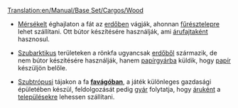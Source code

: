 [[Translation:en/Manual/Base Set/Cargos/Wood]]

{{hu/Rakomány|név=Fa
|kép=en/Wood.png
|termeli=&nbsp;
* mérsékelt és szubarktikus éghajlaton: [[hu/Manual/Base Set/Industries/Erdő|erdő]], 
* szubtrópusi éghajlaton: [[hu/Manual/Base Set/Industries/Favágó|favágó]]
|fogadja=&nbsp;
* mérsékelt éghajlaton: [[hu/Manual/Base Set/Industries/Fűrésztelep|Fűrésztelep]]
* szubarktikus éghajlaton: [[hu/Manual/Base Set/Industries/Papírgyár|Papírgyár]]
* szubtrópusi éghajlaton: [[hu/Manual/Base Set/Industries/Gyár|Gyár]]
}}


* [[hu/Manual/Éghajlatok#Mérsékelt|Mérsékelt]] éghajlaton a fát az [[hu/Manual/Base Set/Industries/Erdő|erdőben]] vágják, ahonnan [[hu/Manual/Base Set/Industries/Fűrésztelep|fűrésztelepre]] lehet szállítani. Ott bútor készítésére használják, ami [[hu/Manual/Base Set/Cargos/Áru|árufajtaként]] hasznosul.

* [[hu/Manual/Éghajlatok#Szubarktikus|Szubarktikus]] területeken a rönkfa ugyancsak [[hu/Manual/Base Set/Industries/Erdő|erdőből]] származik, de nem bútor készítésére használják, hanem [[hu/Manual/Base Set/Industries/Papírgyár|papírgyárba]] küldik, hogy [[hu/Manual/Base Set/Cargos/Papír|papír]] készüljön belőle.

* [[hu/Manual/Éghajlatok#Szubtrópusi|Szubtrópusi]] tájakon a fa '''[[hu/Manual/Base Set/Industries/Favágó|favágóban]]''', a játék különleges gazdasági épületében készül, feldolgozását pedig [[hu/Manual/Base Set/Industries/Gyár|gyár]] folytatja, hogy [[hu/Manual/Base Set/Cargos/Áru|áruként]] a [[hu/Manual/Települések|településekre]] lehessen szállítani.

{{hu/Navbox Rakomány}}